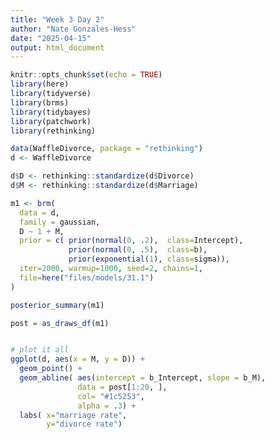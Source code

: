 ```yaml
---
title: "Week 3 Day 2"
author: "Nate Gonzales-Hess"
date: "2025-04-15"
output: html_document
---
```


```r
knitr::opts_chunk$set(echo = TRUE)
library(here)
library(tidyverse)
library(brms)
library(tidybayes)
library(patchwork)
library(rethinking)
```

```r
data(WaffleDivorce, package = "rethinking")
d <- WaffleDivorce

d$D <- rethinking::standardize(d$Divorce)
d$M <- rethinking::standardize(d$Marriage)

m1 <- brm(
  data = d,
  family = gaussian,
  D ~ 1 + M,
  prior = c( prior(normal(0, .2),  class=Intercept),
             prior(normal(0, .5),  class=b),
             prior(exponential(1), class=sigma)),
  iter=2000, warmup=1000, seed=2, chains=1,
  file=here("files/models/31.1")
)
```

```r
posterior_summary(m1)
```

```r
post = as_draws_df(m1)


# plot it all
ggplot(d, aes(x = M, y = D)) +
  geom_point() +
  geom_abline( aes(intercept = b_Intercept, slope = b_M), 
               data = post[1:20, ],
               col= "#1c5253", 
               alpha = .3) +
  labs( x="marriage rate",
        y="divorce rate")


```